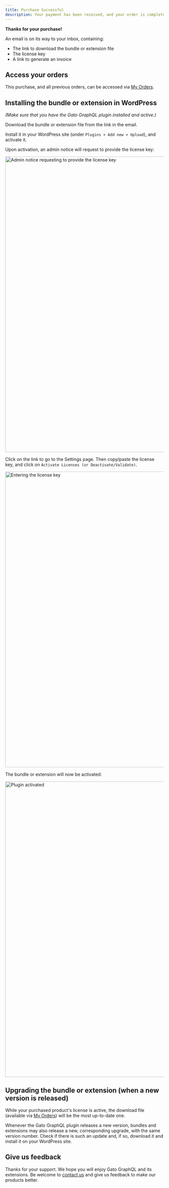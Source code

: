 ```yaml
---
title: Purchase Successful
description: Your payment has been received, and your order is complete.
---
```


**Thanks for your purchase!**

An email is on its way to your inbox, containing:

- The link to download the bundle or extension file
- The license key
- A link to generate an invoice

## Access your orders

This purchase, and all previous orders, can be accessed via [My Orders](/shop/my-orders).

## Installing the bundle or extension in WordPress

_(Make sure that you have the Gato GraphQL plugin installed and active.)_

Download the bundle or extension file from the link in the email.

Install it in your WordPress site (under `Plugins > Add new > Upload`), and activate it.

Upon activation, an admin notice will request to provide the license key:

<Image
  src="/assets/shop/install-product-admin-notice.png"
  width="1024"
  height="940"
  alt="Admin notice requesting to provide the license key"
  caption="Admin notice requesting to provide the license key"
/>

Click on the link to go to the Settings page. Then copy/paste the license key, and click on `Activate Licenses (or Deactivate/Validate)`.

<Image
  src="/assets/shop/install-product-enter-license-key.png"
  width="1024"
  height="940"
  alt="Entering the license key"
  caption="Entering the license key"
/>

The bundle or extension will now be activated:


<Image
  src="/assets/shop/install-product-activated.png"
  width="1024"
  height="940"
  alt="Plugin activated"
  caption="Plugin activated"
/>

## Upgrading the bundle or extension (when a new version is released)

While your purchased product's license is active, the download file (available via [My Orders](/shop/my-orders)) will be the most up-to-date one.

Whenever the Gato GraphQL plugin releases a new version, bundles and extensions may also release a new, corresponding upgrade, with the same version number. Check if there is such an update and, if so, download it and install it on your WordPress site.

## Give us feedback

Thanks for your support. We hope you will enjoy Gato GraphQL and its extensions. Be welcome to [contact us](/contact/) and give us feedback to make our products better.

